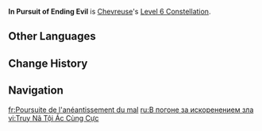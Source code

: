 {{Constellation Infobox
|image         = Constellation In Pursuit of Ending Evil.png
|character     = Chevreuse
|level         = 6
|description   = After 12s of the healing effect from [[Short-Range Rapid Interdiction Fire]], all nearby party members recover HP equivalent to 10% of Chevreuse's Max HP once.<br>After a party member is healed by Short-Range Rapid Interdiction Fire, they gain a 20% {{Color|Pyro DMG Bonus}} and {{Color|Electro DMG Bonus}} for 8s. Max 3 stacks. Each stack's duration is counted independently.
|scale_att1    = Max HP
|scale_att2    = 
|utility1      = Healing
|utility2      = Pyro DMG Bonus
|utility3      = Electro DMG Bonus
}}
'''In Pursuit of Ending Evil''' is [[Chevreuse]]'s [[Level 6 Constellation]].
<!--
==Gameplay Notes==
--><!--
==Preview==
{Preview
|file = In Pursuit of Ending Evil Preview
}
-->
==Other Languages==
{{Other Languages
|en      = In Pursuit of Ending Evil
|zhs     = 终结罪恶的追缉
|zhs_rm  = Zhōngjié Zuì'è de Zhuījī
|zht     = 終結罪惡的追緝
|zht_rm  = Zhōngjié Zuì'è de Zhuīqì
|zh_tl   = 
|ja      = 罪過終止の追捕
|ja_rm   = Zaika Shuushi no Tsuibu
|ja_tl   = 
|ko      = 죄악을 끝내는 추격
|ko_rm   = 
|ko_tl   = 
|es      = Persecución fenecedora del mal
|es_tl   = Pursuit of Ending Evil
|fr      = Poursuite de l'anéantissement du mal
|fr_tl   = Pursuit of Annihilating Evil
|ru      = В погоне за искоренением зла
|ru_tl   = 
|th      = In Pursuit of Ending Evil
|vi      = Truy Nã Tội Ác Cùng Cực
|vi_tl   = 
|de      = Das Böse beendende Verfolgung
|de_tl   = Evil-Ending Pursuit
|id      = In Pursuit of Ending Evil
|pt      = Em Busca do Fim do Mal
|pt_tl   = 
|tr      = Kötülüğe Son Vermenin Peşinde
|tr_tl   = 
|it      = Annientamento del male
|it_tl   = 
}}

==Change History==
{{Change History|4.3}}

==Navigation==
{{Talent Navbox|Chevreuse}}

[[fr:Poursuite de l'anéantissement du mal]]
[[ru:В погоне за искоренением зла]]
[[vi:Truy Nã Tội Ác Cùng Cực]]